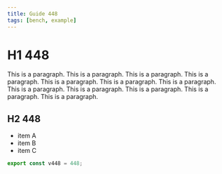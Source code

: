 ```yaml
---
title: Guide 448
tags: [bench, example]
---
```


# H1 448

This is a paragraph. This is a paragraph. This is a paragraph. This is a paragraph. This is a paragraph. This is a paragraph. This is a paragraph. This is a paragraph. This is a paragraph. This is a paragraph. This is a paragraph. This is a paragraph. 

## H2 448

- item A
- item B
- item C

```ts
export const v448 = 448;
```